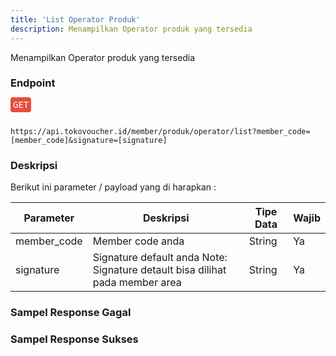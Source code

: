 ```yaml
---
title: 'List Operator Produk'
description: Menampilkan Operator produk yang tersedia
---
```



Menampilkan Operator produk yang tersedia

### Endpoint
<div style="font-family:monospace;margin-bottom:12px;">
<span style="color:white;background:#e74c3c;border-radius: 4px;padding: 4px;">GET</span>
</div>

```

https://api.tokovoucher.id/member/produk/operator/list?member_code=[member_code]&signature=[signature]
```

### Deskripsi
Berikut ini parameter / payload yang di harapkan :


| Parameter   | Deskripsi                                                                                                              | Tipe Data | Wajib |
|-------------|------------------------------------------------------------------------------------------------------------------------|-----------|-------|
| member_code | Member code anda                                                                                                       | String    | Ya    |
| signature   | Signature default anda Note: Signature detault bisa dilihat pada member area | String    | Ya    |

### Sampel Response Gagal

### Sampel Response Sukses
